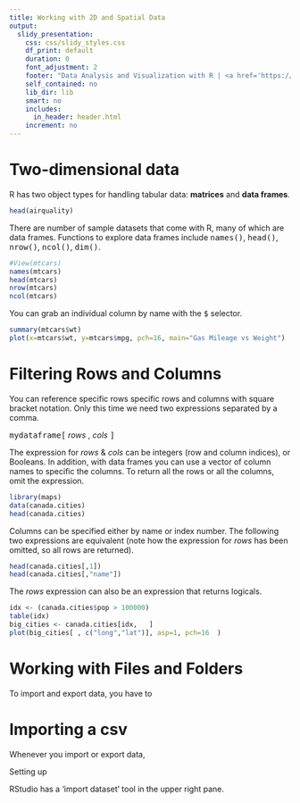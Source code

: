 ```yaml
---
title: Working with 2D and Spatial Data
output: 
  slidy_presentation:
    css: css/slidy_styles.css
    df_print: default
    duration: 0
    font_adjustment: 2
    footer: "Data Analysis and Visualization with R | <a href='https://ajlyons.github.io/sfdata/'>https://ajlyons.github.io/sfdata/</a>"
    self_contained: no
    lib_dir: lib
    smart: no
    includes:
      in_header: header.html
    increment: no
---
```


# Two-dimensional data

<script language="javascript" type="text/javascript">w3c_slidy.mouse_click_enabled = false;</script>

R has two object types for handling tabular data: **matrices** and **data frames**.

```r
head(airquality)
```

There are number of sample datasets that come with R, many of which are data frames. Functions to explore data frames include <tt>names()</tt>, <tt>head()</tt>, <tt>nrow()</tt>, <tt>ncol()</tt>, <tt>dim()</tt>.

```r
#View(mtcars)
names(mtcars)
head(mtcars)
nrow(mtcars)
ncol(mtcars)
```

You can grab an individual column by name with the <tt>$</tt> selector. 

```r
summary(mtcars$wt)
plot(x=mtcars$wt, y=mtcars$mpg, pch=16, main="Gas Mileage vs Weight")
```

# Filtering Rows and Columns

You can reference specific rows specific rows and columns with square bracket notation. Only this time we need two expressions separated by a comma.

<tt>mydataframe[</tt> *rows* , *cols* <tt>]</tt>

The expression for *rows* & *cols* can be integers (row and column indices), or Booleans. In addition, with data frames you can use a vector of column names to specific the columns. To return all the rows or all the columns, omit the expression. 

```r
library(maps)
data(canada.cities)
head(canada.cities)
```

Columns can be specified either by name or index number. The following two expressions are equivalent (note how the expression for *rows* has been omitted, so all rows are returned). 

```r
head(canada.cities[,1])
head(canada.cities[,"name"])
```

The *rows* expression can also be an expression that returns logicals.

```r
idx <- (canada.cities$pop > 100000)
table(idx)
big_cities <- canada.cities[idx,   ]
plot(big_cities[ , c("long","lat")], asp=1, pch=16  )
```

# Working with Files and Folders

To import and export data, you have to 


# Importing a csv

Whenever you import or export data, 

Setting up 

RStudio has a 'import dataset' tool in the upper right pane. 

```r

```



